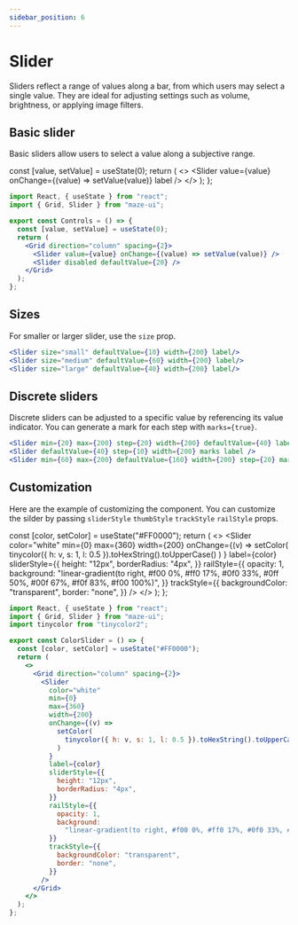 ```yaml
---
sidebar_position: 6
---
```



# Slider

Sliders reflect a range of values along a bar, from which users may select a single value. They are ideal for adjusting settings such as volume, brightness, or applying image filters.

## Basic slider

Basic sliders allow users to select a value along a subjective range.

  const [value, setValue] = useState(0);
  return (
    <>
      <Wrapper>
        <Grid direction="column" spacing={2}>
          <Slider value={value} onChange={(value) => setValue(value)} label />
          <Slider disabled defaultValue={20} />
        </Grid>
      </Wrapper>
    </>
  );
};

<Controls />

```jsx
import React, { useState } from "react";
import { Grid, Slider } from "maze-ui";

export const Controls = () => {
  const [value, setValue] = useState(0);
  return (
    <Grid direction="column" spacing={2}>
      <Slider value={value} onChange={(value) => setValue(value)} />
      <Slider disabled defaultValue={20} />
    </Grid>
  );
};
```

## Sizes

For smaller or larger slider, use the `size` prop.

<Wrapper>
  <Grid direction="column" spacing={2}>
    <Slider size="small" defaultValue={10} width={200} label />
    <Slider size="medium" defaultValue={60} width={200} label />
    <Slider size="large" defaultValue={40} width={200} label />
  </Grid>
</Wrapper>

```jsx
<Slider size="small" defaultValue={10} width={200} label/>
<Slider size="medium" defaultValue={60} width={200} label/>
<Slider size="large" defaultValue={40} width={200} label/>
```

## Discrete sliders

Discrete sliders can be adjusted to a specific value by referencing its value indicator. You can generate a mark for each step with `marks={true}`.

<Wrapper>
  <Grid direction="column" spacing={2}>
    <Slider
      min={20}
      max={200}
      step={20}
      width={200}
      defaultValue={40}
      label
      marks
    />
    <Slider defaultValue={40} step={10} width={200} marks label />
    <Slider
      min={60}
      max={200}
      defaultValue={160}
      width={200}
      step={20}
      marks
      disabled
    />
  </Grid>
</Wrapper>

```jsx
<Slider min={20} max={200} step={20} width={200} defaultValue={40} label marks />
<Slider defaultValue={40} step={10} width={200} marks label />
<Slider min={60} max={200} defaultValue={160} width={200} step={20} marks disabled />
```

## Customization

Here are the example of customizing the component. You can customize the silder by passing `sliderStyle` `thumbStyle` `trackStyle` `railStyle` props.

  const [color, setColor] = useState("#FF0000");
  return (
    <>
      <Wrapper>
        <Grid direction="column" spacing={2}>
          <Slider
            color="white"
            min={0}
            max={360}
            width={200}
            onChange={(v) =>
              setColor(
                tinycolor({ h: v, s: 1, l: 0.5 }).toHexString().toUpperCase()
              )
            }
            label={color}
            sliderStyle={{
              height: "12px",
              borderRadius: "4px",
            }}
            railStyle={{
              opacity: 1,
              background:
                "linear-gradient(to right, #f00 0%, #ff0 17%, #0f0 33%, #0ff 50%, #00f 67%, #f0f 83%, #f00 100%)",
            }}
            trackStyle={{
              backgroundColor: "transparent",
              border: "none",
            }}
          />
        </Grid>
      </Wrapper>
    </>
  );
};

<Customization />

```jsx
import React, { useState } from "react";
import { Grid, Slider } from "maze-ui";
import tinycolor from "tinycolor2";

export const ColorSlider = () => {
  const [color, setColor] = useState("#FF0000");
  return (
    <>
      <Grid direction="column" spacing={2}>
        <Slider
          color="white"
          min={0}
          max={360}
          width={200}
          onChange={(v) =>
            setColor(
              tinycolor({ h: v, s: 1, l: 0.5 }).toHexString().toUpperCase()
            )
          }
          label={color}
          sliderStyle={{
            height: "12px",
            borderRadius: "4px",
          }}
          railStyle={{
            opacity: 1,
            background:
              "linear-gradient(to right, #f00 0%, #ff0 17%, #0f0 33%, #0ff 50%, #00f 67%, #f0f 83%, #f00 100%)",
          }}
          trackStyle={{
            backgroundColor: "transparent",
            border: "none",
          }}
        />
      </Grid>
    </>
  );
};
```
